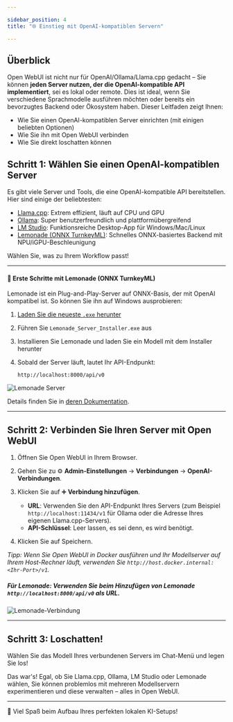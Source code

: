 ```yaml
---

sidebar_position: 4  
title: "🌐 Einstieg mit OpenAI-kompatiblen Servern"

---
```


## Überblick

Open WebUI ist nicht nur für OpenAI/Ollama/Llama.cpp gedacht – Sie können **jeden Server nutzen, der die OpenAI-kompatible API implementiert**, sei es lokal oder remote. Dies ist ideal, wenn Sie verschiedene Sprachmodelle ausführen möchten oder bereits ein bevorzugtes Backend oder Ökosystem haben. Dieser Leitfaden zeigt Ihnen:

- Wie Sie einen OpenAI-kompatiblen Server einrichten (mit einigen beliebten Optionen)
- Wie Sie ihn mit Open WebUI verbinden
- Wie Sie direkt loschatten können

## Schritt 1: Wählen Sie einen OpenAI-kompatiblen Server

Es gibt viele Server und Tools, die eine OpenAI-kompatible API bereitstellen. Hier sind einige der beliebtesten:

- [Llama.cpp](https://github.com/ggml-org/llama.cpp): Extrem effizient, läuft auf CPU und GPU
- [Ollama](https://ollama.com/): Super benutzerfreundlich und plattformübergreifend
- [LM Studio](https://lmstudio.ai/): Funktionsreiche Desktop-App für Windows/Mac/Linux
- [Lemonade (ONNX TurnkeyML)](https://github.com/onnx/turnkeyml): Schnelles ONNX-basiertes Backend mit NPU/iGPU-Beschleunigung

Wählen Sie, was zu Ihrem Workflow passt!

---

#### 🍋 Erste Schritte mit Lemonade (ONNX TurnkeyML)

Lemonade ist ein Plug-and-Play-Server auf ONNX-Basis, der mit OpenAI kompatibel ist. So können Sie ihn auf Windows ausprobieren:

1. [Laden Sie die neueste `.exe` herunter](https://github.com/onnx/turnkeyml/releases)
2. Führen Sie `Lemonade_Server_Installer.exe` aus
3. Installieren Sie Lemonade und laden Sie ein Modell mit dem Installer herunter
4. Sobald der Server läuft, lautet Ihr API-Endpunkt:

   ```
   http://localhost:8000/api/v0
   ```

![Lemonade Server](/images/getting-started/lemonade-server.png)

Details finden Sie in [deren Dokumentation](https://github.com/onnx/turnkeyml).

---

## Schritt 2: Verbinden Sie Ihren Server mit Open WebUI

1. Öffnen Sie Open WebUI in Ihrem Browser.
2. Gehen Sie zu ⚙️ **Admin-Einstellungen** → **Verbindungen** → **OpenAI-Verbindungen**.
3. Klicken Sie auf ➕ **Verbindung hinzufügen**.

   - **URL**: Verwenden Sie den API-Endpunkt Ihres Servers (zum Beispiel `http://localhost:11434/v1` für Ollama oder die Adresse Ihres eigenen Llama.cpp-Servers).
   - **API-Schlüssel**: Leer lassen, es sei denn, es wird benötigt.

4. Klicken Sie auf Speichern.

*Tipp: Wenn Sie Open WebUI in Docker ausführen und Ihr Modellserver auf Ihrem Host-Rechner läuft, verwenden Sie `http://host.docker.internal:<Ihr-Port>/v1`.*

##### **Für Lemonade:**  Verwenden Sie beim Hinzufügen von Lemonade `http://localhost:8000/api/v0` als URL.

![Lemonade-Verbindung](/images/getting-started/lemonade-connection.png)

---

## Schritt 3: Loschatten!

Wählen Sie das Modell Ihres verbundenen Servers im Chat-Menü und legen Sie los!

Das war's! Egal, ob Sie Llama.cpp, Ollama, LM Studio oder Lemonade wählen, Sie können problemlos mit mehreren Modellservern experimentieren und diese verwalten – alles in Open WebUI.

--- 

🚀 Viel Spaß beim Aufbau Ihres perfekten lokalen KI-Setups!